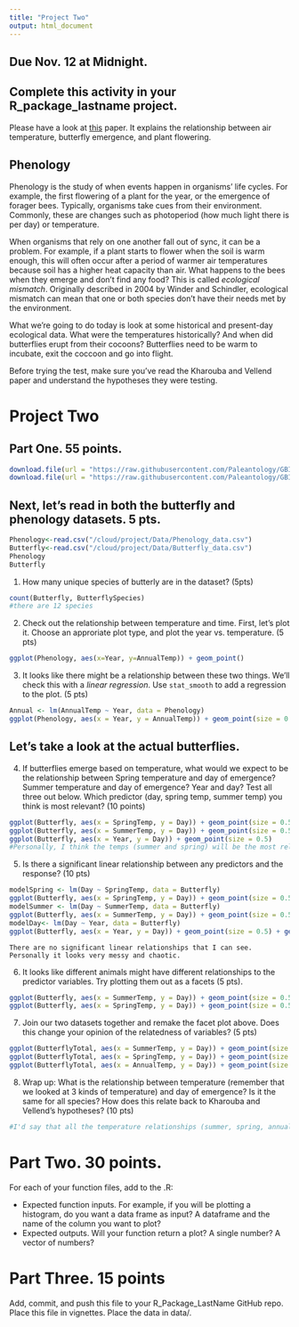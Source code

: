 ```yaml
---
title: "Project Two"
output: html_document
---
```

## Due Nov. 12 at Midnight.
## Complete this activity in your R_package_lastname project.

Please have a look at [this](https://besjournals.onlinelibrary.wiley.com/doi/full/10.1111/1365-2656.12373) paper. It explains the relationship between air temperature, butterfly emergence, and plant flowering.


##  Phenology 

Phenology is the study of when events happen in organisms' life cycles. For example, the first flowering of a plant for the year, or the emergence of forager bees. Typically, organisms take cues from their environment. Commonly, these are changes such as photoperiod (how much light there is per day) or temperature. 

When organisms that rely on one another fall out of sync, it can be a problem. For example, if a plant starts to flower when the soil is warm enough, this will often occur after a period of warmer air temperatures because soil has a higher heat capacity than air. What happens to the bees when they emerge and don't find any food? This is called *ecological mismatch*. Originally described in 2004 by Winder and Schindler, ecological mismatch can mean that one or both species don't have their needs met by the environment. 

What we're going to do today is look at some historical and present-day ecological data. What were the temperatures historically? And when did butterflies erupt from their cocoons? Butterflies need to be warm to incubate, exit the coccoon and go into flight. 

Before trying the test, make sure you've read the Kharouba and Vellend paper and understand the hypotheses they were testing.

# Project Two

## Part One. 55 points.

```r
download.file(url = "https://raw.githubusercontent.com/Paleantology/GBIO153H/master/data/Butterfly_data.csv", destfile = "/cloud/project/Data/Butterfly_data.csv")
download.file(url = "https://raw.githubusercontent.com/Paleantology/GBIO153H/master/data/Phenology_data.csv", destfile = "/cloud/project/Data/Phenology_data.csv")
```

## Next, let's read in both the butterfly and phenology datasets. 5 pts.

```r
Phenology<-read.csv("/cloud/project/Data/Phenology_data.csv")
Butterfly<-read.csv("/cloud/project/Data/Butterfly_data.csv")
Phenology
Butterfly

```


1) How many unique species of butterly are in the dataset? (5pts)


```r
count(Butterfly, ButterflySpecies)
#there are 12 species 
```

2) Check out the relationship between temperature and time. First, let's plot it. Choose an approriate plot type, and plot the year vs. temperature. (5 pts)
```r
ggplot(Phenology, aes(x=Year, y=AnnualTemp)) + geom_point()
```


3. It looks like there might be a relationship between these two things. We'll check this with a *linear regression*. Use `stat_smooth` to add a regression to the plot. (5 pts)


```r
Annual <- lm(AnnualTemp ~ Year, data = Phenology)
ggplot(Phenology, aes(x = Year, y = AnnualTemp)) + geom_point(size = 0.5) + geom_smooth(method = "lm")
```

## Let's take a look at the actual butterflies.

4) If butterflies emerge based on temperature, what would we expect to be the relationship between Spring temperature and day of emergence? Summer temperature and day of emergence? Year and day? Test all three out below. Which predictor (day, spring temp, summer temp) you think is most relevant? (10 points)

```r
ggplot(Butterfly, aes(x = SpringTemp, y = Day)) + geom_point(size = 0.5)
ggplot(Butterfly, aes(x = SummerTemp, y = Day)) + geom_point(size = 0.5)
ggplot(Butterfly, aes(x = Year, y = Day)) + geom_point(size = 0.5)
#Personally, I think the temps (summer and spring) will be the most relevant because they will show what temp each species prefers emerge at. However, I do not think there will be a strong correlation relationship
```

5) Is there a significant linear relationship between any predictors and the response? (10 pts)

```r
modelSpring <- lm(Day ~ SpringTemp, data = Butterfly)
ggplot(Butterfly, aes(x = SpringTemp, y = Day)) + geom_point(size = 0.5) + geom_smooth(method = "lm")
modelSummer <- lm(Day ~ SummerTemp, data = Butterfly)
ggplot(Butterfly, aes(x = SummerTemp, y = Day)) + geom_point(size = 0.5) + geom_smooth(method = "lm")
modelDay<- lm(Day ~ Year, data = Butterfly)
ggplot(Butterfly, aes(x = Year, y = Day)) + geom_point(size = 0.5) + geom_smooth(method = "lm")
```

```
There are no significant linear relationships that I can see. Personally it looks very messy and chaotic.
```

6) It looks like different animals might have different relationships to the predictor variables. Try plotting them out as a facets (5 pts).


```r
ggplot(Butterfly, aes(x = SummerTemp, y = Day)) + geom_point(size = 0.5) + geom_smooth(method = "lm") + facet_wrap(facets = vars(ButterflySpecies))
ggplot(Butterfly, aes(x = SpringTemp, y = Day)) + geom_point(size = 0.5) + geom_smooth(method = "lm") + facet_wrap(facets = vars(ButterflySpecies))
```

7) Join our two datasets together and remake the facet plot above. Does this change your opinion of the relatedness of variables? (5 pts)


```r
ggplot(ButterflyTotal, aes(x = SummerTemp, y = Day)) + geom_point(size = 0.5) + geom_smooth(method = "lm") + facet_wrap(facets = vars(ButterflySpecies))
ggplot(ButterflyTotal, aes(x = SpringTemp, y = Day)) + geom_point(size = 0.5) + geom_smooth(method = "lm") + facet_wrap(facets = vars(ButterflySpecies))
ggplot(ButterflyTotal, aes(x = AnnualTemp, y = Day)) + geom_point(size = 0.5) + geom_smooth(method = "lm") + facet_wrap(facets = vars(ButterflySpecies))

```

8) Wrap up: What is the relationship between temperature (remember that we looked at 3 kinds of temperature) and day of emergence? Is it the same for all species? How does this relate back to Kharouba and Vellend's hypotheses? (10 pts)


```r
#I'd say that all the temperature relationships (summer, spring, annual) to day of emergence are all pretty weak. When we look at them by species based of the best fit lines and their lm functions the spring temperature had the best of the "fit" lines with the least standard error. This relates back to Kharouba and Vellend's hypotheses becaues they were trying to see if aboitic factors like temperature are condusive to the emergency of the butterflys out side of the flowering of the plants they feed off.
```

# Part Two. 30 points.

For each of your function files, add to the .R:

+ Expected function inputs. For example, if you will be plotting a histogram, do you want a data frame as input? A dataframe and the name of the column you want to plot? 
+ Expected outputs. Will your function return a plot? A single number? A vector of numbers? 

# Part Three. 15 points

Add, commit, and push this file to your R_Package_LastName GitHub repo. Place this file in vignettes. Place the data in data/.
